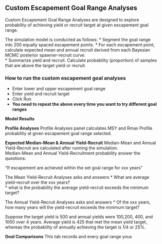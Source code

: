 ## Custom Escapement Goal Range Analyses
Custom Escapement Goal Range Analyses are designed to explore probability of achieving yield or recruit target at given escapement goal range. 

The simulation model is conducted as follows:
* Segment the goal range into 200 equally spaced escapement points. 
* For each escapement point, calculate expected mean and annual recruit derived from each Bayesian MCMC posterior spawner-recruit curve.  
* Summarize yield and recruit. Calculate probability (proportion) of samples that are above the target yield or recruit. 


### How to run the custom escapement goal analyses
* Enter lower and upper escapement goal range
* Enter yield and recruit target
* Click Run 
* **You need to repeat the above every time you want to try different goal ranges**


**Model Results**

**Profile Analyses**
Profile Analyses panel calculates MSY and Rmax Profile probability at given escapement goal range selected.


**Expected Median-Mean & Annual Yield-Recruit**
Median-Mean and Annual Yield-Recruit are calculated after running the simulation.  
Median-Mean and Annual Yield-Recruitment probability answer the questions:  

"If escapement are achieved within the set goal range for xxx years"

The Mean Yield-Recruit Analyses asks and answers 
* What are average yield-recruit over the xxx years?  
* what is the probability the average yield-recruit exceeds the minimum target? 

The Annual Yield-Recruit Analyses asks and answers 
* Of the xxx years, how many years will the yield-recruit exceeds the minimum target? 

Suppose the target yield is 500 and annual yields were 100,200, 400, and 1000 over 4 years.  Average yield is 425 that met the mean yield target, whereas the probability of annually achieving the target is 1/4 or 25%. 


**Goal Comparisons**
This tab records and every goal range yous 



